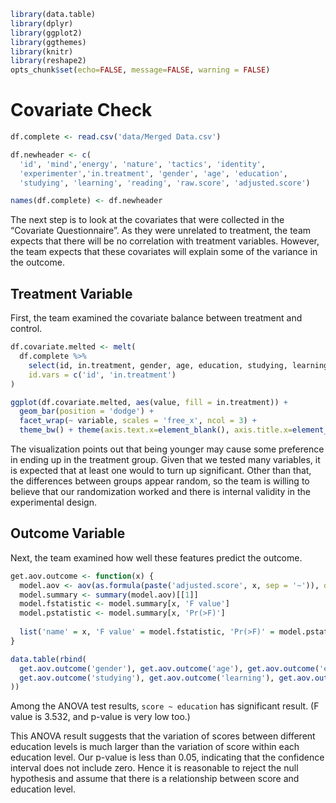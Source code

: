 ```r
library(data.table)
library(dplyr)
library(ggplot2)
library(ggthemes)
library(knitr)
library(reshape2)
opts_chunk$set(echo=FALSE, message=FALSE, warning = FALSE)
```

# Covariate Check

```r
df.complete <- read.csv('data/Merged Data.csv')

df.newheader <- c(
  'id', 'mind','energy', 'nature', 'tactics', 'identity',
  'experimenter','in.treatment', 'gender', 'age', 'education',
  'studying', 'learning', 'reading', 'raw.score', 'adjusted.score')

names(df.complete) <- df.newheader
```

The next step is to look at the covariates that were collected in the "Covariate Questionnaire". As they were unrelated to treatment, the team expects that there will be no correlation with treatment variables. However, the team expects that these covariates will explain some of the variance in the outcome.

## Treatment Variable

First, the team examined the covariate balance between treatment and control.

```r
df.covariate.melted <- melt(
  df.complete %>%
    select(id, in.treatment, gender, age, education, studying, learning, reading),
    id.vars = c('id', 'in.treatment')
)

ggplot(df.covariate.melted, aes(value, fill = in.treatment)) +
  geom_bar(position = 'dodge') +
  facet_wrap(~ variable, scales = 'free_x', ncol = 3) +
  theme_bw() + theme(axis.text.x=element_blank(), axis.title.x=element_blank())

```

The visualization points out that being younger may cause some preference in ending up in the treatment group. Given that we tested many variables, it is expected that at least one would to turn up significant. Other than that, the differences between groups appear random, so the team is willing to believe that our randomization worked and there is internal validity in the experimental design.

## Outcome Variable

Next, the team examined how well these features predict the outcome.

```r
get.aov.outcome <- function(x) {
  model.aov <- aov(as.formula(paste('adjusted.score', x, sep = '~')), data = df.complete)
  model.summary <- summary(model.aov)[[1]]
  model.fstatistic <- model.summary[x, 'F value']
  model.pstatistic <- model.summary[x, 'Pr(>F)']
  
  list('name' = x, 'F value' = model.fstatistic, 'Pr(>F)' = model.pstatistic)
}

data.table(rbind(
  get.aov.outcome('gender'), get.aov.outcome('age'), get.aov.outcome('education'),
  get.aov.outcome('studying'), get.aov.outcome('learning'), get.aov.outcome('reading')
))
```

Among the ANOVA test results, `score ~ education` has significant result. (F value is 3.532, and p-value is very low too.)

This ANOVA result suggests that the variation of scores between different education levels is much larger than the variation of score within each education level. Our p-value is less than 0.05, indicating that the confidence interval does not include zero. Hence it is reasonable to reject the null hypothesis and assume that there is a relationship between score and education level.